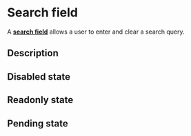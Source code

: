 

<Meta of={SearchFieldStories} />

# Search field

A <a href="https://react-spectrum.adobe.com/react-aria/SearchField.html#searchfield" target="_blank">**search field**</a> allows a user to enter and clear a search query.

<Canvas of={SearchFieldStories.BasicExample} />

## Description

<Canvas of={SearchFieldStories.SearchFieldDescription} />

## Disabled state

<Canvas of={SearchFieldStories.DisabledState} />

## Readonly state

<Canvas of={SearchFieldStories.ReadOnlyState} />

## Pending state

<Canvas of={SearchFieldStories.PendingState} />